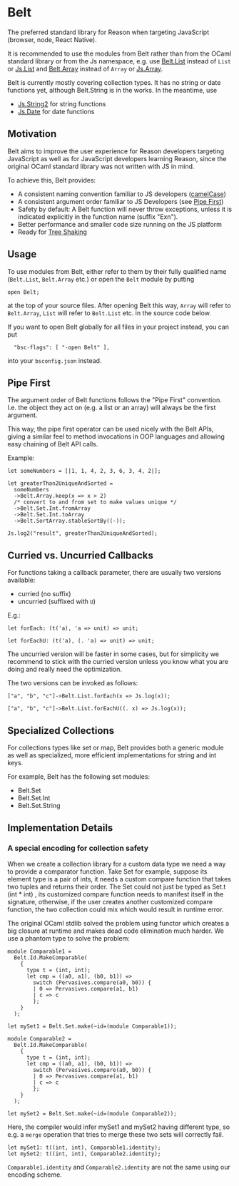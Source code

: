 
# Belt

The preferred standard library for Reason when targeting JavaScript
(browser, node, React Native).

It is recommended to use the modules from Belt rather than from the
OCaml standard library or from the Js namespace, e.g. use
[Belt.List](belt_docs/list) instead of `List` or [Js.List](/js_docs/list)
and [Belt.Array](/belt_docs/array) instead of `Array` or [Js.Array](/js_docs/array).

Belt is currently mostly covering collection types. It has no string or
date functions yet, although Belt.String is in the works. In the meantime,
use

- [Js.String2](/js_docs/string-2) for string functions
- [Js.Date](js_docs/date) for date functions

## Motivation

Belt aims to improve the user experience for Reason developers targeting
JavaScript as well as for JavaScript developers learning Reason,
since the original OCaml standard library was not written with JS in mind.

To achieve this, Belt provides:

- A consistent naming convention familiar to JS developers ([camelCase](https://en.wikipedia.org/wiki/Camel_case))
- A consistent argument order familiar to JS Developers (see [Pipe First](#Pipe%20First))  
- Safety by default: A Belt function will never throw exceptions, unless it is
  indicated explicitly in the function name (suffix "Exn").
- Better performance and smaller code size running on the JS platform
- Ready for [Tree Shaking](https://webpack.js.org/guides/tree-shaking/)

## Usage

To use modules from Belt, either refer to them by their fully qualified name
(`Belt.List`, `Belt.Array` etc.) or open the `Belt` module by putting

```
open Belt;
```

at the top of your source files. After opening Belt this way,
`Array` will refer to `Belt.Array`, `List` will refer to `Belt.List` etc.
in the source code below.

If you want to open Belt globally for all files in your project instead,
you can put

```
  "bsc-flags": [ "-open Belt" ],
```

into your `bsconfig.json` instead.

## Pipe First

The argument order of Belt functions follows the "Pipe First" convention.
I.e. the object they act on (e.g. a list or an array) will always be
the first argument.

This way, the pipe first operator can be used nicely with the Belt APIs,
giving a similar feel to method invocations in OOP languages and allowing
easy chaining of Belt API calls.

Example:

```
let someNumbers = [|1, 1, 4, 2, 3, 6, 3, 4, 2|];

let greaterThan2UniqueAndSorted =
  someNumbers
  ->Belt.Array.keep(x => x > 2)
  /* convert to and from set to make values unique */
  ->Belt.Set.Int.fromArray
  ->Belt.Set.Int.toArray
  ->Belt.SortArray.stableSortBy((-));

Js.log2("result", greaterThan2UniqueAndSorted);
```

## Curried vs. Uncurried Callbacks

For functions taking a callback parameter, there are usually two versions
available:

- curried (no suffix)
- uncurried (suffixed with `U`)

E.g.:

```
let forEach: (t('a), 'a => unit) => unit;

let forEachU: (t('a), (. 'a) => unit) => unit;
```

The uncurried version will be faster in some cases, but for simplicity we
recommend to stick with the curried version unless you know
what you are doing and really need the optimization.

The two versions can be invoked as follows:

```
["a", "b", "c"]->Belt.List.forEach(x => Js.log(x));

["a", "b", "c"]->Belt.List.forEachU((. x) => Js.log(x));
```

## Specialized Collections

For collections types like set or map, Belt provides both a generic module
as well as specialized, more efficient implementations for string and int keys.

For example, Belt has the following set modules:

- Belt.Set
- Belt.Set.Int
- Belt.Set.String

## Implementation Details

### A special encoding for collection safety

When we create a collection library for a custom data type we need a way to
provide a comparator function. Take Set for example, suppose its element type
is a pair of ints, it needs a custom compare function that takes two tuples and
returns their order. The Set could not just be typed as Set.t (int * int) , its
customized compare function needs to manifest itself in the signature,
otherwise, if the user creates another customized compare function, the two
collection could mix which would result in runtime error.

The original OCaml stdlib solved the problem using functor which creates a big
closure at runtime and makes dead code elimination much harder. We use a
phantom type to solve the problem:

```
module Comparable1 =
  Belt.Id.MakeComparable(
    {
      type t = (int, int);
      let cmp = ((a0, a1), (b0, b1)) =>
        switch (Pervasives.compare(a0, b0)) {
        | 0 => Pervasives.compare(a1, b1)
        | c => c
        };
    }
  );

let mySet1 = Belt.Set.make(~id=(module Comparable1));

module Comparable2 =
  Belt.Id.MakeComparable(
    {
      type t = (int, int);
      let cmp = ((a0, a1), (b0, b1)) =>
        switch (Pervasives.compare(a0, b0)) {
        | 0 => Pervasives.compare(a1, b1)
        | c => c
        };
    }
  );

let mySet2 = Belt.Set.make(~id=(module Comparable2));
```

Here, the compiler would infer mySet1 and mySet2 having different type, so e.g.
a `merge` operation that tries to merge these two sets will correctly fail.

```
let mySet1: t((int, int), Comparable1.identity);
let mySet2: t((int, int), Comparable2.identity);
```

`Comparable1.identity` and `Comparable2.identity` are not the same using our
encoding scheme.


